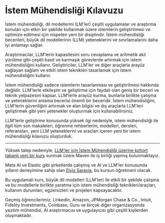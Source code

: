 # İstem Mühendisliği Kılavuzu

İstem mühendisliği, dil modellerini (LM'ler) çeşitli uygulamalar ve araştırma konuları için etkin bir şekilde kullanmak üzere istemlerin geliştirilmesi ve optimize edilmesi için nispeten yeni bir disiplindir. İstem mühendisliği becerileri, büyük dil modellerinin (LLM) yeteneklerini ve sınırlamalarını daha iyi anlamayı sağlar.

Araştırmacılar, LLM'lerin kapasitesini soru cevaplama ve aritmetik akıl yürütme gibi çeşitli basit ve karmaşık görevlerde artırmak için istem mühendisliğini kullanır. Geliştiriciler, LLM'ler ve diğer araçlarla arayüz sağlayan sağlam ve etkili istem teknikleri tasarlamak için istem mühendisliğini kullanır.

İstem mühendisliği sadece istemlerin tasarlanması ve geliştirilmesi hakkında değildir. LLM'lerle etkileşim ve geliştirme için faydalı olan geniş bir beceri ve teknik yelpazesini kapsar. LLM'lerle arayüz kurma, bunlarla birlikte çalışma ve yeteneklerini anlama becerisi önemli bir beceridir. İstem mühendisliğini, LLM'lerin güvenliğini artırmak ve alan bilgisi ve dış araçlarla LLM'leri geliştirmek gibi yeni yetenekler oluşturmak için kullanabilirsiniz.

LLM'lerle geliştirme konusunda yüksek ilgi nedeniyle, istem mühendisliği ile ilgili tüm son makaleleri, öğrenme rehberlerini, modelleri, dersleri, referansları, yeni LLM yeteneklerini ve araçları içeren yeni bir istem mühendisliği kılavuzu oluşturduk.

---
Yüksek talep nedeniyle, [LLM'ler için İstem Mühendisliği üzerine kohort tabanlı yeni bir kurs](https://maven.com/AdamLeeN/prompt-engineering-llms) sunmak üzere Maven ile iş birliği yapmış bulunmaktayız.

Meta AI ve Elastic gibi şirketlerde çalışmış ve AI ve LLM'ler konusunda yılların deneyimine sahip olan [Elvis Saravia](https://www.linkedin.com/in/omarsar/), bu kursun öğretmeni olacak.

Bu uygulamalı kurs, büyük dil modelleri (LLM'ler) ile etkili bir şekilde çalışma ve bu modellerle birlikte yaratma için istem mühendisliği teknikleri/araçları, kullanım durumları, egzersizleri ve projeleri kapsayacaktır.

Geçmiş öğrencilerimiz, LinkedIn, Amazon, JPMorgan Chase & Co., Intuit, Fidelity Investments, Coinbase, Guru ve birçok diğer organizasyonda yazılım mühendisi, AI araştırmacısı ve uygulayıcısı gibi çeşitli kişilerden oluşmaktadır.